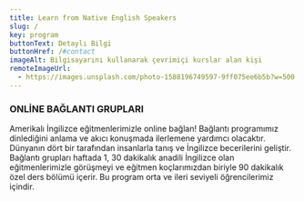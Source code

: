 ```yaml
---
title: Learn from Native English Speakers
slug: /
key: program
buttonText: Detaylı Bilgi
buttonHref: /#contact
imageAlt: Bilgisayarını kullanarak çevrimiçi kurslar alan kişi
remoteImageUrl:
  - https://images.unsplash.com/photo-1588196749597-9ff075ee6b5b?w=500
---
```


### ONLİNE BAĞLANTI GRUPLARI

Amerikalı İngilizce eğitmenlerimizle online bağlan! Bağlantı programımız dinlediğini anlama ve akıcı konuşmada ilerlemene yardımcı olacaktır. Dünyanın dört bir tarafından insanlarla tanış ve İngilizce becerilerini geliştir. Bağlantı grupları haftada 1, 30 dakikalık anadili İngilizce olan eğitmenlerimizle görüşmeyi ve eğitmen koçlarımızdan biriyle 90 dakikalık özel ders bölümü içerir. Bu program orta ve ileri seviyeli öğrencilerimiz içindir.
